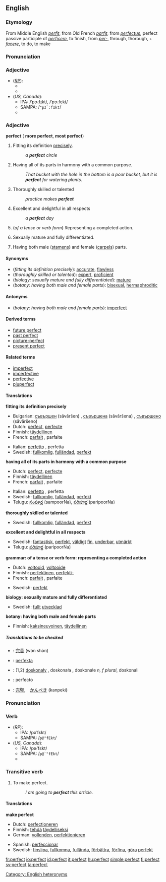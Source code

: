 ==English==

{{rank|sister|occasion|enemy|729|perfect|bright|scarcely|Paris}}

===Etymology===
From Middle English ''[[perfit]]'', from Old French ''[[parfit]]'', from {{L.}} ''[[perfectus]]'', perfect passive participle of ''[[perficere]]'', to finish, from ''[[per-]]'', through, thorough, + ''[[facere]]'', to do, to make

===Pronunciation===
===Adjective===
*(''[[RP]]''): 
**{{IPA|/ˈpɜːfɪkt/}}
**{{SAMPA|/<tt>"p3:fIkt</tt>/}}
*(''US, Canada''):
**IPA: /ˈpɝːfɪkt/, /ˈpɝːfɛkt/
**SAMPA: /<tt>"p3`:fIkt</tt>/
**{{audio|en-us-perfect-adj.ogg|Audio (US)}}

===Adjective===
'''perfect'''  ({{compar}} '''more perfect''', {{superl}} '''most perfect''')

# Fitting its definition [[precisely]].
#:''a '''perfect''' circle''
# Having all of its parts in harmony with a common purpose.
#:''That bucket with the hole in the bottom is a poor bucket, but it is '''perfect''' for watering plants.''
#Thoroughly skilled or talented
#:''practice makes '''perfect'''''
#Excellent and delightful in all respects
#:''a '''perfect''' day''
#{{grammar}} (''of a tense or verb form'') Representing a completed action.
#{{biology}} Sexually mature and fully differentiated.
#{{botany}} Having both male ([[stamen]]s) and female ([[carpel]]s) parts.

====Synonyms====
*(''fitting its definition precisely''): [[accurate]], [[flawless]]
*(''thoroughly skilled or talented''): [[expert]], [[proficient]]
*(''biology: sexually mature and fully differentiated''): [[mature]]
*(''botany: having both male and female parts''): [[bisexual]], [[hermaphroditic]]

====Antonyms====
*(''botany: having both male and female parts''): [[imperfect]]

====Derived terms====
*[[future perfect]]
*[[past perfect]]
*[[picture-perfect]]
*[[present perfect]]

====Related terms====
*[[imperfect]]
*[[imperfective]]
*[[perfective]]
*[[pluperfect]]

====Translations====

'''fitting its definition precisely'''
{{top}}
*Bulgarian: [[съвършен]] (sǎvǎršen) {{m}}, [[съвършена]] (sǎvǎršena) {{f}}, [[съвършено]] (sǎvǎršeno) {{n}}
*Dutch: [[perfect#Dutch|perfect]], [[perfecte]]
*Finnish: [[täydellinen]]
*French: [[parfait]] {{m}}, parfaite {{f}}
{{mid}}
*Italian: [[perfetto]] {{m}}, perfetta {{f}}
*Swedish: [[fullkomlig]], [[fulländad]], [[perfekt]]
{{bottom}}

'''having all of its parts in harmony with a common purpose'''
{{top}}
*Dutch: [[perfect#Dutch|perfect]], [[perfecte]]
*Finnish: [[täydellinen]]
*French: [[parfait]] {{m}}, parfaite {{f}}
{{mid}}
*Italian: [[perfetto]] {{m}}, perfetta {{f}}
*Swedish: [[fullkomlig]], [[fulländad]], [[perfekt]]
*Telugu: [[సంపూర్ణ]] (sampoorNa), [[పరిపూర్ణ]] (paripoorNa)
{{bottom}}

'''thoroughly skilled or talented'''
{{top}}
{{mid}}
*Swedish: [[fullkomlig]], [[fulländad]], [[perfekt]]
{{bottom}}

'''excellent and delightful in all respects'''
{{top}}
{{mid}}
*Swedish: [[fantastisk]], [[perfekt]], [[väldigt]] [[fin]], [[underbar]], [[utmärkt]]
*Telugu: [[పరిపూర్ణ]] (paripoorNa)
{{bottom}}

'''grammar: of a tense or verb form: representing a completed action'''
{{top}}
*Dutch: [[voltooid]], [[voltooide]]
*Finnish: [[perfektinen]], [[perfekti-]]
*French: [[parfait]] {{m}}, parfaite {{f}}
{{mid}}
*Swedish: [[perfekt]]
{{bottom}}

'''biology: sexually mature and fully differentiated'''
{{top}}
{{mid}}
*Swedish: [[fullt]] [[utvecklad]]
{{bottom}}

'''botany: having both male and female parts'''
{{top}}
*Finnish: [[kaksineuvoinen]], [[täydellinen]]
{{mid}}
{{bottom}}

=====Translations to be checked=====
<!--Remove this section once all of the translations below have been moved into the tables above.-->
{{checktrans}}

*{{ttbc|Chinese}}: [[完善]] (wán shàn)
*{{ttbc|Ido}}: [[perfekta]]
*{{ttbc|Polish}}: (1,2) [[doskonały]] {{m}}, doskonała {{f}}, doskonałe ''n, f plural'', doskonali {{m}} {{p}}
*{{ttbc|Spanish}}: perfecto
*{{ttbc|Japanese}}: [[完璧]],　[[かんぺき]] (kanpeki)

===Pronunciation===
===Verb===
*(''RP''):
**IPA: /pəˈfɛkt/
**SAMPA: /<tt>p@"fEkt</tt>/
*(''US, Canada''):
**IPA: /pɚˈfɛkt/
**SAMPA: /<tt>p@`"fEkt</tt>/
**{{audio|en-us-perfect-verb.ogg|Audio (US)}}

===Transitive verb===
{{en-verb}}

#To make perfect.
#:''I am going to '''perfect''' this article.''

<!--these are not synonyms; these all mean "make better", not "make perfect":
====Synonyms====
*[[improve]]
*[[enhance]]
*[[hone]]
*[[optimize]]
-->

====Translations====
'''make perfect'''
{{top}}
*Dutch: [[perfectioneren]]
*Finnish: [[tehdä]] [[täydellinen|täydelliseksi]]
*German: [[vollenden]], [[perfektionieren]]
{{mid}}
*Spanish: [[perfeccionar]]
*Swedish: [[finslipa]], [[fullkomna]], [[fullända]], [[förbättra]], [[förfina]], [[göra]] [[perfekt]]
{{bottom}}

[[Category: English heteronyms]]

[[fr:perfect]]
[[io:perfect]]
[[id:perfect]]
[[it:perfect]]
[[hu:perfect]]
[[simple:perfect]]
[[fi:perfect]]
[[sv:perfect]]
[[ta:perfect]]